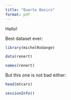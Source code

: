 ```yaml
---
title: "Quarto Basics"
format: pdf
---
```


Hello!

Best dataset ever:

```r
library(michelRodange)

data(renert)

names(renert) 

```

But this one is not bad either:

```r
head(mtcars)
```

```r
sessionInfo()
```

